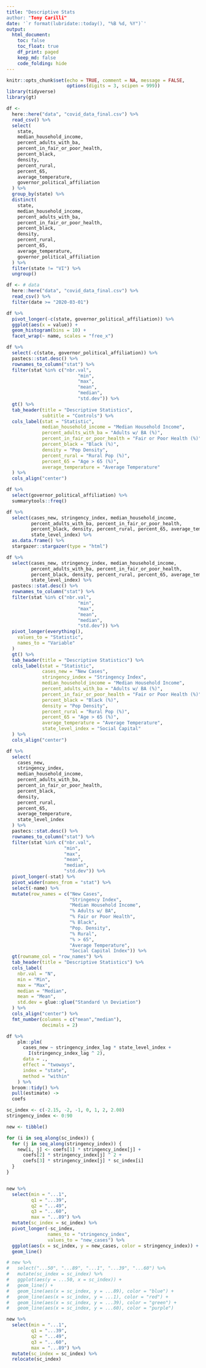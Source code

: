 ```yaml
---
title: "Descriptive Stats
author: "Tony Carilli"
date: '`r format(lubridate::today(), "%B %d, %Y")`'
output: 
  html_document:
    toc: false
    toc_float: true
    df_print: paged
    keep_md: false
    code_folding: hide
---
```


```r
knitr::opts_chunk$set(echo = TRUE, comment = NA, message = FALSE,
                      options(digits = 3, scipen = 999))
library(tidyverse)
library(gt)
```

```r
df <-
  here::here("data", "covid_data_final.csv") %>%
  read_csv() %>%
  select(
    state,
    median_household_income,
    percent_adults_with_ba,
    percent_in_fair_or_poor_health,
    percent_black,
    density,
    percent_rural,
    percent_65,
    average_temperature,
    governor_political_affiliation
  ) %>% 
  group_by(state) %>% 
  distinct(
    state,
    median_household_income,
    percent_adults_with_ba,
    percent_in_fair_or_poor_health,
    percent_black,
    density,
    percent_rural,
    percent_65,
    average_temperature,
    governor_political_affiliation
  ) %>% 
  filter(state != "VI") %>% 
  ungroup()
```

```r
df <- # data
  here::here("data", "covid_data_final.csv") %>% 
  read_csv() %>% 
  filter(date >= "2020-03-01")
```


```r
df %>% 
  pivot_longer(-c(state, governor_political_affiliation)) %>% 
  ggplot(aes(x = value)) + 
  geom_histogram(bins = 10) + 
  facet_wrap(~ name, scales = "free_x")
```

```r
df %>% 
  select(-c(state, governor_political_affiliation)) %>% 
  pastecs::stat.desc() %>% 
  rownames_to_column("stat") %>% 
  filter(stat %in% c("nbr.val",
                          "min",
                          "max",
                          "mean", 
                          "median",
                          "std.dev")) %>% 
  gt() %>% 
  tab_header(title = "Descriptive Statistics",
             subtitle = "Controls") %>% 
  cols_label(stat = "Statistic", 
             median_household_income = "Median Household Income",
             percent_adults_with_ba = "Adults w/ BA (%)",
             percent_in_fair_or_poor_health = "Fair or Poor Health (%)",
             percent_black = "Black (%)",
             density = "Pop Density",
             percent_rural = "Rural Pop (%)",
             percent_65 = "Age > 65 (%)",
             average_temperature = "Average Temperature"
  ) %>% 
  cols_align("center") 
```


 
```r
df %>% 
  select(governor_political_affiliation) %>% 
  summarytools::freq()
```

```r
df %>% 
  select(cases_new, stringency_index, median_household_income, 
         percent_adults_with_ba, percent_in_fair_or_poor_health,
         percent_black, density, percent_rural, percent_65, average_temperature,
         state_level_index) %>% 
  as.data.frame() %>% 
  stargazer::stargazer(type = "html")
```

```r
df %>% 
  select(cases_new, stringency_index, median_household_income, 
         percent_adults_with_ba, percent_in_fair_or_poor_health,
         percent_black, density, percent_rural, percent_65, average_temperature,
         state_level_index) %>% 
  pastecs::stat.desc() %>% 
  rownames_to_column("stat") %>% 
  filter(stat %in% c("nbr.val",
                          "min",
                          "max",
                          "mean", 
                          "median",
                          "std.dev")) %>% 
  pivot_longer(everything(),
    values_to = "Statistic",
    names_to = "Variable"
  )
  gt() %>% 
  tab_header(title = "Descriptive Statistics") %>% 
  cols_label(stat = "Statistic",
             cases_new = "New Cases",
             stringency_index = "Stringency Index",
             median_household_income = "Median Household Income",
             percent_adults_with_ba = "Adults w/ BA (%)",
             percent_in_fair_or_poor_health = "Fair or Poor Health (%)",
             percent_black = "Black (%)",
             density = "Pop Density",
             percent_rural = "Rural Pop (%)",
             percent_65 = "Age > 65 (%)",
             average_temperature = "Average Temperature",
             state_level_index = "Social Capital"
  ) %>% 
  cols_align("center") 
```

```r
df %>%
  select(
    cases_new,
    stringency_index,
    median_household_income,
    percent_adults_with_ba,
    percent_in_fair_or_poor_health,
    percent_black,
    density,
    percent_rural,
    percent_65,
    average_temperature,
    state_level_index
  ) %>%
  pastecs::stat.desc() %>%
  rownames_to_column("stat") %>%
  filter(stat %in% c("nbr.val",
                     "min",
                     "max",
                     "mean",
                     "median",
                     "std.dev")) %>%
  pivot_longer(-stat) %>%
  pivot_wider(names_from = "stat") %>%
  select(-name) %>% 
  mutate(row_names = c("New Cases", 
                       "Stringency Index",
                       "Median Household Income",
                       "% Adults w/ BA",
                       "% Fair or Poor Health",
                       "% Black",
                       "Pop. Density",
                       "% Rural",
                       "% > 65",
                       "Average Temperature",
                       "Social Capital Index")) %>% 
  gt(rowname_col = "row_names") %>%
  tab_header(title = "Descriptive Statistics") %>%
  cols_label(
    nbr.val = "N",
    min = "Min",
    max = "Max",
    median = "Median",
    mean = "Mean",
    std.dev = glue::glue("Standard \n Deviation")
  ) %>%
  cols_align("center") %>% 
  fmt_number(columns = c("mean","median"),
             decimals = 2)
```

```r
df %>%
    plm::plm(
      cases_new ~ stringency_index_lag * state_level_index +
        I(stringency_index_lag ^ 2),
      data = .,
      effect = "twoways",
      index = "state",
      method = "within"
    ) %>% 
  broom::tidy() %>% 
  pull(estimate) ->
  coefs
```


```r

sc_index <- c(-2.15, -2, -1, 0, 1, 2, 2.08)
stringency_index <- 0:90


```


```r
new <- tibble()

for (i in seq_along(sc_index)) {
  for (j in seq_along(stringency_index)) {
    new[i, j] <- coefs[1] * stringency_index[j] +
      coefs[2] * stringency_index[j] ^ 2 +
      coefs[3] * stringency_index[j] * sc_index[i]
  }
}


new %>% 
  select(min = "...1",
         q1 = "...39",
         q2 = "...49",
         q3 = "...60",
         max = "...89") %>% 
  mutate(sc_index = sc_index) %>% 
  pivot_longer(-sc_index,
               names_to = "stringency_index",
               values_to = "new_cases") %>% 
  ggplot(aes(x = sc_index, y = new_cases, color = stringency_index)) + 
  geom_line()

# new %>% 
#   select("...50", "...89", "...1", "...39", "...60") %>% 
#   mutate(sc_index = sc_index) %>% 
#   ggplot(aes(y = ...50, x = sc_index)) +
#   geom_line() +
#   geom_line(aes(x = sc_index, y = ...89), color = "blue") +
#   geom_line(aes(x = sc_index, y = ...1), color = "red") +
#   geom_line(aes(x = sc_index, y = ...39), color = "green") +
#   geom_line(aes(x = sc_index, y = ...60), color = "purple")
```

```r
new %>% 
  select(min = "...1",
         q1 = "...39",
         q2 = "...49",
         q3 = "...60",
         max = "...89") %>% 
  mutate(sc_index = sc_index) %>% 
  relocate(sc_index)
```

